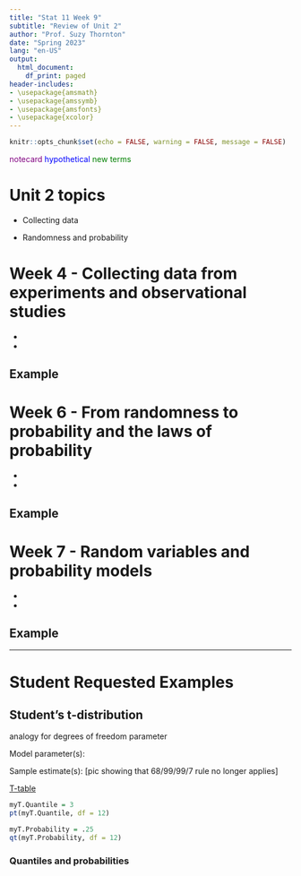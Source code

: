 ```yaml
---
title: "Stat 11 Week 9"
subtitle: "Review of Unit 2" 
author: "Prof. Suzy Thornton"
date: "Spring 2023"
lang: "en-US"
output:
  html_document:
    df_print: paged
header-includes:
- \usepackage{amsmath}
- \usepackage{amssymb}
- \usepackage{amsfonts}
- \usepackage{xcolor}
---
```


```r
knitr::opts_chunk$set(echo = FALSE, warning = FALSE, message = FALSE)
```


<span style="color:purple">notecard</span>
<span style="color:blue">hypothetical</span>
<span style="color:green">new terms</span>


# Unit 2 topics 

* Collecting data

* Randomness and probability


# Week 4 - Collecting data from experiments and observational studies

* 

* 


## Example 




# Week 6 - From randomness to probability and the laws of probability

* 

* 


## Example 



# Week 7 - Random variables and probability models

* 

* 


## Example 


***

# Student Requested Examples 


## Student's t-distribution 

analogy for degrees of freedom parameter 

Model parameter(s): 

Sample estimate(s): 
[pic showing that 68/99/99/7 rule no longer applies]  


[T-table](https://www.sjsu.edu/faculty/gerstman/StatPrimer/t-table.pdf)

```r
myT.Quantile = 3
pt(myT.Quantile, df = 12)

myT.Probability = .25
qt(myT.Probability, df = 12)
```

### Quantiles and probabilities 

